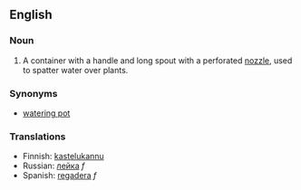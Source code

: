 ==English==
===Noun===
#A container with a handle and long spout with a perforated [[nozzle]], used to spatter water over plants.

===Synonyms===
*[[watering pot]]

===Translations===
*Finnish: [[kastelukannu]]
*Russian: [[лейка]] ''f''
*Spanish: [[regadera]] ''f''